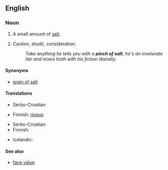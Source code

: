 ==English==
{{rfc-auto}}

===Noun===
{{en-noun|sg=[[pinch]] [[of]] [[salt]]|pl=pinches of salt}}

# A small amount of [[salt]].
# {{figuratively}} Caution, doubt, consideration.
#: ''Take anything he tells you with a '''pinch of salt''', he's an inveterate liar and mixes truth with his fiction liberally.''

====Synonyms====
* [[grain of salt]]

====Translations====
{{trans-top|small amount of salt}}
* Serbo-Croatian: {{t|sh|zrno soli|n}}
{{trans-mid}}
* Finnish: [[ripaus#Finnish|ripaus]] {{t-|fi|suolaa}}
{{trans-bottom}}

{{trans-top|caution}}
* Serbo-Croatian: {{t|sh|zrno soli|n}}
* Finnish: {{t-|fi|varauksella}}
{{trans-mid}}
* Icelandic: {{qualifier|with a pinch of salt}} {{t+|is|fyrirvari|alt=með fyrirvara}}
{{trans-bottom}}

====See also====
* [[face value]]